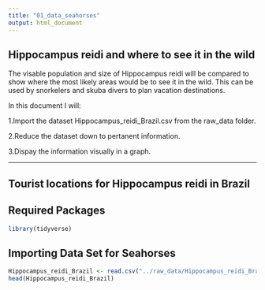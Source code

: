 ```yaml
---
title: "01_data_seahorses"
output: html_document
---
```



## **Hippocampus reidi and where to see it in the wild**

The visable population and size of Hippocampus reidi will be compared to show where the most likely areas would be to see it 
in the wild. This can be used by snorkelers and skuba divers to plan
vacation destinations. 

In this document I will:

1.Import the dataset Hippocampus_reidi_Brazil.csv from the raw_data folder. 

2.Reduce the dataset down to pertanent information.

3.Dispay the information visually in a graph.

---

## Tourist locations for Hippocampus reidi in Brazil

## Required Packages

```r
library(tidyverse)
```

## Importing Data Set for Seahorses

```r
Hippocampus_reidi_Brazil <- read.csv("../raw_data/Hippocampus_reidi_Brazil.csv")
head(Hippocampus_reidi_Brazil)
```



